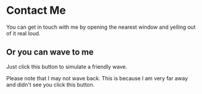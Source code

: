 
# Contact Me

You can get in touch with me by opening the nearest window and yelling out of it real loud.

## Or you can wave to me

Just click this button to simulate a friendly wave.

<Wave />

Please note that I may not wave back. This is because I am very far away and didn't see you click this button.